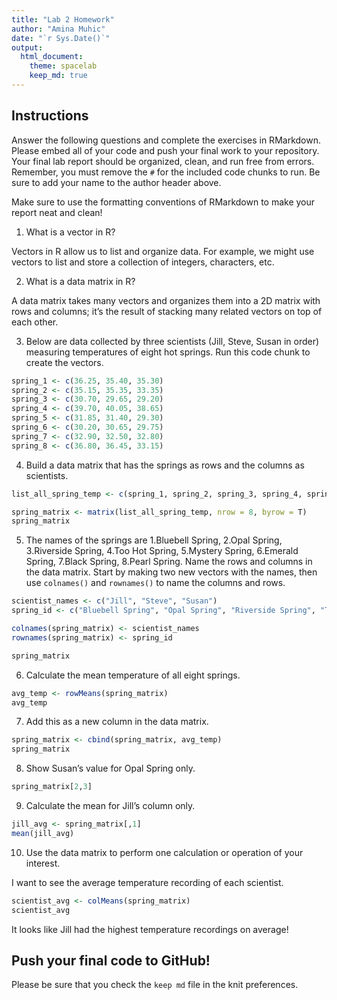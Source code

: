 ```yaml
---
title: "Lab 2 Homework"
author: "Amina Muhic"
date: "`r Sys.Date()`"
output:
  html_document: 
    theme: spacelab
    keep_md: true
---
```


## Instructions
Answer the following questions and complete the exercises in RMarkdown. Please embed all of your code and push your final work to your repository. Your final lab report should be organized, clean, and run free from errors. Remember, you must remove the `#` for the included code chunks to run. Be sure to add your name to the author header above.  

Make sure to use the formatting conventions of RMarkdown to make your report neat and clean!  

1. What is a vector in R?  

Vectors in R allow us to list and organize data. For example, we might use vectors to list and store a collection of integers, characters, etc. 

2. What is a data matrix in R?  

A data matrix takes many vectors and organizes them into a 2D matrix with rows and columns; it's the result of stacking many related vectors on top of each other.

3. Below are data collected by three scientists (Jill, Steve, Susan in order) measuring temperatures of eight hot springs. Run this code chunk to create the vectors.

```r
spring_1 <- c(36.25, 35.40, 35.30)
spring_2 <- c(35.15, 35.35, 33.35)
spring_3 <- c(30.70, 29.65, 29.20)
spring_4 <- c(39.70, 40.05, 38.65)
spring_5 <- c(31.85, 31.40, 29.30)
spring_6 <- c(30.20, 30.65, 29.75)
spring_7 <- c(32.90, 32.50, 32.80)
spring_8 <- c(36.80, 36.45, 33.15)
```

4. Build a data matrix that has the springs as rows and the columns as scientists.  

```r
list_all_spring_temp <- c(spring_1, spring_2, spring_3, spring_4, spring_5, spring_6, spring_7, spring_8)
```

```r
spring_matrix <- matrix(list_all_spring_temp, nrow = 8, byrow = T)
spring_matrix
```

5. The names of the springs are 1.Bluebell Spring, 2.Opal Spring, 3.Riverside Spring, 4.Too Hot Spring, 5.Mystery Spring, 6.Emerald Spring, 7.Black Spring, 8.Pearl Spring. Name the rows and columns in the data matrix. Start by making two new vectors with the names, then use `colnames()` and `rownames()` to name the columns and rows.
 
```r
scientist_names <- c("Jill", "Steve", "Susan")
spring_id <- c("Bluebell Spring", "Opal Spring", "Riverside Spring", "Too Hot Spring", "Mystery Spring", "Emerald Spring", "Black Spring", "Pearl Spring")
```

```r
colnames(spring_matrix) <- scientist_names
rownames(spring_matrix) <- spring_id
```

```r
spring_matrix
```

6. Calculate the mean temperature of all eight springs.

```r
avg_temp <- rowMeans(spring_matrix)
avg_temp
```

7. Add this as a new column in the data matrix.  

```r
spring_matrix <- cbind(spring_matrix, avg_temp)
spring_matrix
```

8. Show Susan's value for Opal Spring only.

```r
spring_matrix[2,3]
```

9. Calculate the mean for Jill's column only.  

```r
jill_avg <- spring_matrix[,1]
mean(jill_avg)
```

10. Use the data matrix to perform one calculation or operation of your interest.

I want to see the average temperature recording of each scientist.

```r
scientist_avg <- colMeans(spring_matrix)
scientist_avg
```

It looks like Jill had the highest temperature recordings on average!

## Push your final code to GitHub!
Please be sure that you check the `keep md` file in the knit preferences.  